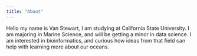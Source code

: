 ```yaml
---
title: "About"
---
```


Hello my name is Van Stewart, I am studying at California State University. I am majoring in Marine Science, and will be getting a minor in data science. I am interested in bioinformatics, and curious how ideas from that field can help with learning more about our oceans.
